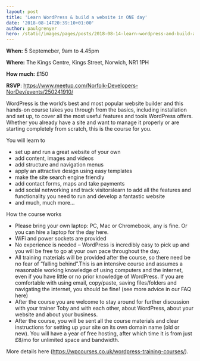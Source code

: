 ```yaml
---
layout: post
title: 'Learn WordPress & build a website in ONE day'
date: '2018-08-14T20:39:10+01:00'
author: paulgrenyer
hero: /static/images/pages/posts/2018-08-14-learn-wordpress-and-build-a-website-in-one-day/hero.jpeg
---
```


**When:** 5 Septemeber, 9am to 4.45pm

**Where:** The Kings Centre, Kings Street, Norwich, NR1 1PH

**How much:** £150

**RSVP**: <https://www.meetup.com/Norfolk-Developers-NorDev/events/250241910/>

WordPress is the world’s best and most popular website builder and this hands-on course takes you through from the basics, including installation and set up, to cover all the most useful features and tools WordPress offers. Whether you already have a site and want to manage it properly or are starting completely from scratch, this is the course for you.

You will learn to

- set up and run a great website of your own
- add content, images and videos
- add structure and navigation menus
- apply an attractive design using easy templates
- make the site search engine friendly
- add contact forms, maps and take payments
- add social networking and track visitorslearn to add all the features and functionality you need to run and develop a fantastic website
- and much, much more…

How the course works

- Please bring your own laptop: PC, Mac or Chromebook, any is fine. Or you can hire a laptop for the day here.
- WiFi and power sockets are provided
- No experience is needed – WordPress is incredibly easy to pick up and you will be free to go at your own pace throughout the day.
- All training materials will be provided after the course, so there need be no fear of “falling behind”.This is an intensive course and assumes a reasonable working knowledge of using computers and the internet, even if you have little or no prior knowledge of WordPress. If you are comfortable with using email, copy/paste, saving files/folders and navigating the internet, you should be fine! (see more advice in our FAQ here)
- After the course you are welcome to stay around for further discussion with your trainer Toby and with each other, about WordPress, about your website and about your business.
- After the course, you will be sent all the course materials and clear instructions for setting up your site on its own domain name (old or new). You will have a year of free hosting, after which time it is from just £8/mo for unlimited space and bandwidth.

More details here (<https://wpcourses.co.uk/wordpress-training-courses/>).